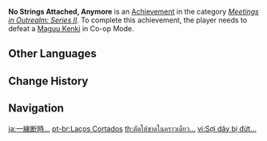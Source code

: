 {{Achievement Infobox
|title        = 
|id           = 86018
|order id     = 9018
|category     = Meetings in Outrealm: Series II
|description  = Defeat a [[Maguu Kenki]] in Co-Op Mode.
|requirements = 
|primogems    = 10
|tracking     = 
|topic        = Maguu Kenki; Co-Op Mode
}}
'''No Strings Attached, Anymore''' is an [[Achievement]] in the category ''[[Meetings in Outrealm: Series II]]''. To complete this achievement, the player needs to defeat a [[Maguu Kenki]] in Co-op Mode.
<!--
==Trivia==

==Video Guides==
{{EVT
|video1   = 
|caption1 = 
}}
-->
==Other Languages==
{{Other Languages
|en      = No Strings Attached, Anymore
|zhs     = 一线断时…
|zhs_rm  = Yī Xiàn Duàn Shí...
|zht     = 一線斷時…
|zht_rm  = Yī Xiàn Duàn Shí...
|zh_tl   = When One String Breaks...
|ja      = 一線断時…
|ja_rm   = Issen-Danji...{{Assumed}}
|ja_tl   = Time of Line-Cutting...
|ko      = 줄이 끊어진 순간
|ko_rm   = Juri Kkeuneojin Sungan
|ko_tl   = Time of Line-Cutting
|es      = Lazos rotos...
|es_tl   = Broken Ties...
|fr      = Liens brisés
|fr_tl   = Broken Links
|ru      = Больше никаких нитей
|ru_tl   = No Strings Anymore
|th      = ตัดให้ขาดในคราวเดียว...
|th_rm   = 
|th_tl   = 
|vi      = Sợi dây bị đứt...
|vi_tl   = 
|de      = Gebrochene Bindungen&nbsp;...
|de_tl   = Broken Linkage...
|id      = Ikatan yang Terputus...
|id_tl   = The Broken String...
|pt      = Laços Cortados
|pt_tl   = 
|tr      = Herkes Kendi Yoluna
|tr_tl   = 
|it      = Non ci sono più vincoli
|it_tl   = 
}}

==Change History==
{{Change History|2.0}}
<!--
==References==
{{Reflist}}
-->
==Navigation==
{{Achievement Navbox|Meetings in Outrealm: Series II}}

[[ja:一線断時…]]
[[pt-br:Laços Cortados]]
[[th:ตัดให้ขาดในคราวเดียว...]]
[[vi:Sợi dây bị đứt...]]